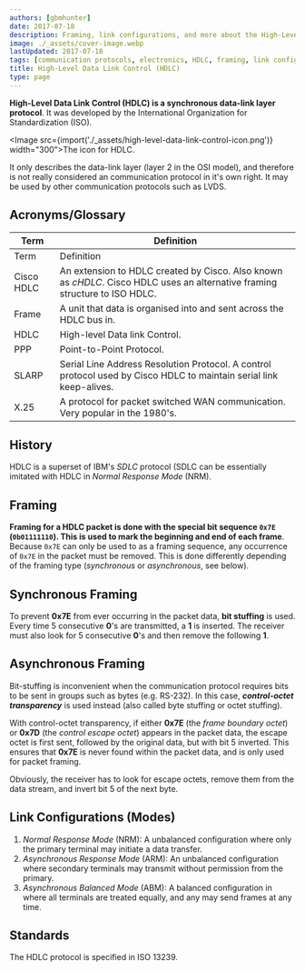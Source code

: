```yaml
---
authors: [gbmhunter]
date: 2017-07-18
description: Framing, link configurations, and more about the High-Level Data Link Control (HDLC) protocol.
image: ./_assets/cover-image.webp
lastUpdated: 2017-07-18
tags: [communication protocols, electronics, HDLC, framing, link configurations, standards]
title: High-Level Data Link Control (HDLC)
type: page
---
```


**High-Level Data Link Control (HDLC) is a synchronous data-link layer protocol**. It was developed by the International Organization for Standardization (ISO).

<Image src={import('./_assets/high-level-data-link-control-icon.png')} width="300">The icon for HDLC.</Image>

It only describes the data-link layer (layer 2 in the OSI model), and therefore is not really considered an communication protocol in it's own right. It may be used by other communication protocols such as LVDS.

## Acronyms/Glossary

<table>
    <tr>
        <th>Term</th>
        <th>Definition</th>
    </tr>
    <tbody>
        <tr>
            <td>Term</td>
            <td>Definition</td>
        </tr>
        <tr>
            <td>Cisco HDLC</td>
            <td >An extension to HDLC created by Cisco. Also known as <i>cHDLC</i>. Cisco HDLC uses an alternative framing structure to ISO HDLC.</td>
        </tr>
        <tr>
            <td>Frame</td>
            <td>A unit that data is organised into and sent across the HDLC bus in.</td>
        </tr>
        <tr>
            <td>HDLC</td>
            <td>High-level Data link Control.</td>
        </tr>
        <tr>
            <td>PPP</td>
            <td> Point-to-Point Protocol.</td>
        </tr>
        <tr>
            <td>SLARP</td>
            <td>Serial Line Address Resolution Protocol. A control protocol used by Cisco HDLC to maintain serial link keep-alives.</td>
        </tr>
        <tr>
            <td>X.25</td>
            <td>A protocol for packet switched WAN communication. Very popular in the 1980's.</td>
        </tr>
    </tbody>
</table>

## History

HDLC is a superset of IBM's _SDLC_ protocol (SDLC can be essentially imitated with HDLC in _Normal Response Mode_ (NRM).

## Framing

**Framing for a HDLC packet is done with the special bit sequence `0x7E` (`0b01111110`). This is used to mark the beginning and end of each frame**. Because `0x7E` can only be used to as a framing sequence, any occurrence of `0x7E` in the packet must be removed. This is done differently depending of the framing type (_synchronous_ or _asynchronous_, see below).

## Synchronous Framing

To prevent **0x7E** from ever occurring in the packet data, **bit stuffing** is used. Every time 5 consecutive **0**'s are transmitted, a **1** is inserted. The receiver must also look for 5 consecutive **0**'s and then remove the following **1**.

## Asynchronous Framing

Bit-stuffing is inconvenient when the communication protocol requires bits to be sent in groups such as bytes (e.g. RS-232). In this case, _**control-octet transparency**_ is used instead (also called byte stuffing or octet stuffing).

With control-octet transparency, if either **0x7E** (the _frame boundary octet_) or **0x7D** (the _control escape octet_) appears in the packet data, the escape octet is first sent, followed by the original data, but with bit 5 inverted. This ensures that **0x7E** is never found within the packet data, and is only used for packet framing.

Obviously, the receiver has to look for escape octets, remove them from the data stream, and invert bit 5 of the next byte.

## Link Configurations (Modes)

1. _Normal Response Mode_ (NRM): A unbalanced configuration where only the primary terminal may initiate a data transfer.
1. _Asynchronous Response Mode_ (ARM): An unbalanced configuration where secondary terminals may transmit without permission from the primary.
1. _Asynchronous Balanced Mode_ (ABM): A balanced configuration in where all terminals are treated equally, and any may send frames at any time.

## Standards

The HDLC protocol is specified in ISO 13239.
